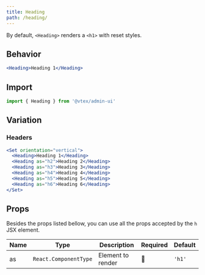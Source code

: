 ```yaml
---
title: Heading
path: /heading/
---
```



<PageHeader title="Heading" />

By default, `<Heading>` renders a `<h1>` with reset styles.

## Behavior

```jsx live
<Heading>Heading 1</Heading>
```

## Import

```jsx isStatic
import { Heading } from '@vtex/admin-ui'
```

## Variation

### Headers

```jsx live
<Set orientation="vertical">
  <Heading>Heading 1</Heading>
  <Heading as="h2">Heading 2</Heading>
  <Heading as="h3">Heading 3</Heading>
  <Heading as="h4">Heading 4</Heading>
  <Heading as="h5">Heading 5</Heading>
  <Heading as="h6">Heading 6</Heading>
</Set>
```

## Props

Besides the props listed bellow, you can use all the props accepted by the `h` JSX element.

| Name | Type                  | Description       | Required | Default |
| ---- | --------------------- | ----------------- | -------- | ------- |
| as   | `React.ComponentType` | Element to render | 🚫       | `'h1'`  |
